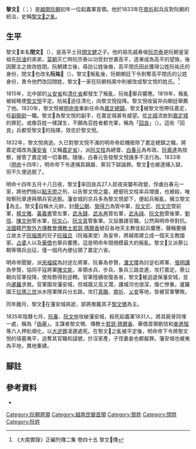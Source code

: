 {{CJK-New-Char|20424|ver=B}}
{{全局僻字|𠐤|左「亻」右「褢」}}
'''黎文𠐤'''（{{vie|v=Lê Văn Khôi|hn=黎文𠐤}}；{{bd|？||1834年||catIdx=L}}）是[[越南|越南]][[阮朝|阮朝]]初年一位起義軍首領。他於1833年在[[南圻|南圻]]起兵反對阮朝的統治，史稱[[黎文𠐤之亂|黎文𠐤之亂]]。

==生平==
黎文𠐤本名'''閉文𠐤'''（{{vie|v=Bế Văn Khôi|hn=閉文𠐤}}），是高平土目[[閉文健|閉文健]]之子。他的祖先威寿侯[[阮宗泰|阮宗泰]]是阮朝皇室祖先[[阮淦|阮淦]]的弟弟，[[莫朝|莫朝]]灭亡時阮宗泰以功受封世袭高平，逐漸成為高平的望族，後因鄭主之故改姓閉。阮朝建立後，尋訪公姓後裔，高平閉氏因此獲得公姓阮祐氏的身份，閉文𠐤也改名'''阮祐𠐤'''（{{vie|v=Nguyễn Hựu Khôi|hn=阮祐𠐤}}）。黎文𠐤叛亂後，阮朝朝廷下令剝奪高平閉氏的公姓身份，責令他們改回閉姓，黎文𠐤一家在阮朝档案中則被改成黎文悅的姓氏。<ref>《大南實錄》正編列傳二集 卷四十五 黎文𠐤傳</ref>

1815年，北中部的[[乂安省|乂安省]]和[[清化省|清化省]]都發生了叛亂，阮祐𠐤舉兵響應。1819年，叛亂被經略使[[黎文悅|黎文悅]]平定。阮祐𠐤逃往清化，向黎文悅投降。黎文悅收留并向朝廷舉薦了他。1820年，黎文悅被[[明命帝|明命帝]]重新任命為[[嘉定|嘉定]][[總鎮|總鎮]]。黎文𠐤被黎文悅帶往嘉定，任[[副衛尉|副衛尉]]一職。黎文𠐤為黎文悅的副手，在嘉定城甚有威望。從[[北城|北城]]流放到[[嘉定城|嘉定城]]的罪犯，或像百姓一樣謀生，不願為百姓者都充軍，稱為「[[回良|回良]]」（{{vie|v=hồi lương|hn=回良}}）。這些「回良」兵都受黎文𠐤的指揮，效忠於黎文悅。

1832年，黎文悅病逝。久已對黎文悅不滿的明命帝趁機廢除了嘉定總鎮之職，將嘉定城改為[[藩安省|藩安省]]（又稱[[嘉定省|嘉定省]]），派[[阮文桂|阮文桂]]為總督、[[白春元|白春元]]為布政、[[阮章達|阮章達]]為按察，接管了嘉定城一切事務。隨後，白春元告發黎文悅諸多不法行為。1833年（[[明命|明命]]十四年），明命帝下令逮捕其親屬、黨羽下獄論罪。黎文𠐤也被逮捕入獄，但不久便逃脫了。

明命十四年五月十八日夜，黎文𠐤率回良兵27人趁夜突襲布政營，俘虜白春元一家，將他們施以[[點天燈|點天燈]]之刑，以告黎文悅之靈。總督阮文桂率兵增援，也被殺，唯按察阮章達與領兵官逃脫。藩安城的京兵多為黎文悅部下，便起兵叛亂，擁立黎文𠐤為主。黎文𠐤自稱大元帥，封[[蔡公朝|蔡公朝]]、[[黎得力|黎得力]]為管中軍，[[阮文佗|阮文佗]]、[[阮文宗|阮文宗]]管前軍，[[楊文雅|楊文雅]]、[[黃義書|黃義書]]管左軍，[[武永錢|武永錢]]、[[武永再|武永再]]管右軍，[[武永祿|武永祿]]、[[阮文勃|阮文勃]]管後軍，[[劉信|劉信]]、[[陳文他|陳文他]]管水軍，[[阮文心|阮文心]]、[[阮文真|阮文真]]管象軍。又設置諸官職，公然與明命帝對抗。[[法國|法國]]籍[[巴黎外方傳教會|巴黎外方傳教會]][[傳教士|傳教士]][[若瑟·瑪爾香|若瑟·瑪爾香]]號召各地天主教徒起兵響應，聲稱要擁立故太子[[阮福景|阮福景]]的兒子[[阮福旦|阮福旦]]（阮福美堂）為皇帝，將越南建立成一個天主教國家。[[占婆|占婆]]人以及[[華僑|華僑]]也舉兵響應。這是明命年間規模最大的叛亂。黎文𠐤又派蔡公朝等領兵出征，僅一個月內便佔領了嘉定六省。

明命帝聞變，派[[宋福樑|宋福樑]]為討逆左將軍、阮春為參贊，[[潘文璻|潘文璻]]為討逆右將軍、[[張明講|張明講]]為參贊，協同平寇將軍[[陳文能|陳文能]]，率領水兵、步兵、象兵三路並進，攻打嘉定。蔡公朝向官軍投降，使局勢得到逆轉。官軍陸續收復各省，黎文𠐤被迫退保藩安城，並向[[暹羅|暹羅]]求救。官軍圍攻藩安城，但城牆又高又濶，護城河也很深，傷亡慘重。暹羅國王[[拉瑪三世|拉瑪三世]]派水陸軍隊兵分五路，攻打[[真臘|真臘]]、[[南圻|南圻]]、[[乂安|乂安]]等地，皆被官軍擊敗。

同年臘月，黎文𠐤在藩安城病逝，部將推戴其子[[黎文鴝|黎文鴝]]為主。

1835年陰曆七月，[[阮春|阮春]]、[[阮文仲|阮文仲]]攻破藩安城，殺死起義軍1831人，將其屍骨同埋一處，稱為「[[偽墓|偽墓]]」。主謀者黎文鴝、傳教士[[若瑟·瑪爾香|若瑟·瑪爾香]]、華僑首領劉信和[[麥進階|麥進階]]等六人押赴順化，以[[大逆罪|大逆罪]]凌遲處死。在黎文𠐤之亂被平定後，明命帝下令將黎文悅的墳墓夷平，追奪其官職和諡號，抄沒家產，子侄妻妾也都擬罪。藩安城也被夷為平地，異地重建。

==腳註==
{{Reflist}}

==參考資料==
{{wikisource|大南正編列傳二集/卷四十五}}
* {{zh-hans}}{{cite book|title={{VarSerif|Việt Nam sử lược}}|trans_title=《越南通史》（原文書名：《[[越南史略|越南史略]]》）|author=[[陳仲金|陳仲金]]|others=[[戴可來|戴可來]]譯|location=北京|publisher=商務印書館|year=1992|isbn=7-100-00454-3}}

[[Category:阮朝將領|Category:阮朝將領]]
[[Category:越南民變首領|Category:越南民變首領]]
[[Category:黎姓|Category:黎姓]]
[[Category:閉姓|Category:閉姓]]
[[Category:阮姓|Category:阮姓]]